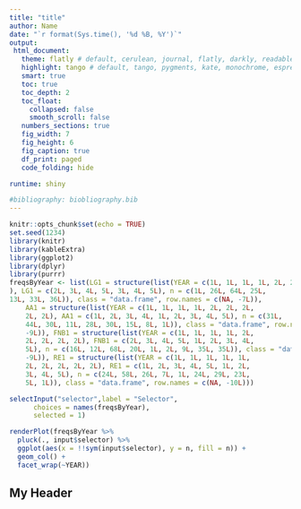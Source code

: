 ```yaml
---
title: "title"
author: Name
date: "`r format(Sys.time(), '%d %B, %Y')`"
output: 
 html_document:
   theme: flatly # default, cerulean, journal, flatly, darkly, readable, spacelab, united, cosmo, lumen, paper, sandstone, simplex, and yeti
   highlight: tango # default, tango, pygments, kate, monochrome, espresso, zenburn, haddock, breezedark, and textmate
   smart: true
   toc: true
   toc_depth: 2
   toc_float:
     collapsed: false
     smooth_scroll: false
   numbers_sections: true
   fig_width: 7
   fig_height: 6
   fig_caption: true
   df_print: paged
   code_folding: hide

runtime: shiny  

#bibliography: biobliography.bib
---
```


```r
knitr::opts_chunk$set(echo = TRUE)
set.seed(1234)
library(knitr)
library(kableExtra)
library(ggplot2)
library(dplyr)
library(purrr)
freqsByYear <- list(LG1 = structure(list(YEAR = c(1L, 1L, 1L, 1L, 2L, 2L, 2L
), LG1 = c(2L, 3L, 4L, 5L, 3L, 4L, 5L), n = c(1L, 26L, 64L, 25L, 
13L, 33L, 36L)), class = "data.frame", row.names = c(NA, -7L)), 
    AA1 = structure(list(YEAR = c(1L, 1L, 1L, 1L, 2L, 2L, 2L, 
    2L, 2L), AA1 = c(1L, 2L, 3L, 4L, 1L, 2L, 3L, 4L, 5L), n = c(31L, 
    44L, 30L, 11L, 28L, 30L, 15L, 8L, 1L)), class = "data.frame", row.names = c(NA, 
    -9L)), FNB1 = structure(list(YEAR = c(1L, 1L, 1L, 1L, 2L, 
    2L, 2L, 2L, 2L), FNB1 = c(2L, 3L, 4L, 5L, 1L, 2L, 3L, 4L, 
    5L), n = c(16L, 12L, 68L, 20L, 1L, 2L, 9L, 35L, 35L)), class = "data.frame", row.names = c(NA, 
    -9L)), RE1 = structure(list(YEAR = c(1L, 1L, 1L, 1L, 1L, 
    2L, 2L, 2L, 2L, 2L), RE1 = c(1L, 2L, 3L, 4L, 5L, 1L, 2L, 
    3L, 4L, 5L), n = c(24L, 58L, 26L, 7L, 1L, 24L, 29L, 23L, 
    5L, 1L)), class = "data.frame", row.names = c(NA, -10L)))
```


```r

selectInput("selector",label = "Selector",
      choices = names(freqsByYear),
      selected = 1)

renderPlot(freqsByYear %>% 
  pluck(., input$selector) %>% 
  ggplot(aes(x = !!sym(input$selector), y = n, fill = n)) +
  geom_col() +
  facet_wrap(~YEAR))

```

## My Header {.tabset .tabset-dropdown}

